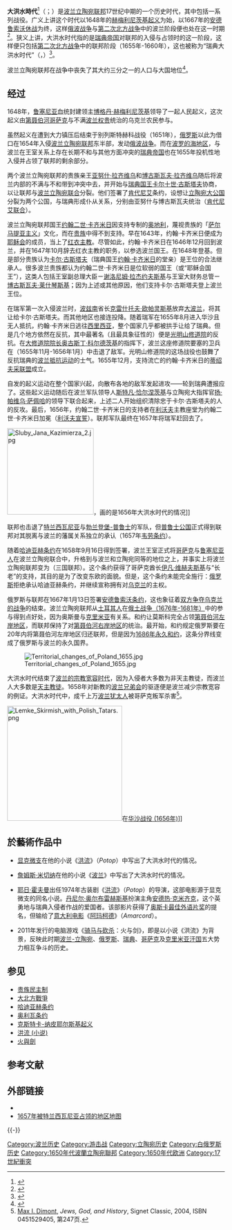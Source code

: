 {{distinguish|大洪水}}
{{noteTA
|T=zh-hant:大洪水時代;zh-hans:大洪水时代;zh-tw:大潰敗時期;
|1=zh-hant:大洪水時代;zh-hans:大洪水时代;zh-tw:大潰敗時期;
|2=zh-hant:瑞典洪流攻勢;zh-hans:瑞典大洪水时代;zh-tw:瑞典洪流攻勢;
}}
{{Infobox military conflict
|conflict    = -{zh-hant:大洪水;zh-hans:大洪水;zh-tw:大潰敗}-
|partof      = [[大北方戰爭|大北方戰爭]]（[[第二次北方戰爭|第二次北方戰爭]]）
|image       = [[File:Rzeczpospolita_Potop.png|300px]]
|caption     = [[波蘭立陶宛|波蘭立陶宛]]被[[瑞典帝國|瑞典]]、[[俄罗斯沙皇国|沙俄]]、[[勃蘭登堡-普魯士|普魯士]]及[[哥萨克酋长国|哥薩克]]佔領的情況。
|date        = 1655年–1660年
|place       = 今{{POL}}、{{LIT}}、{{BLR}}、{{UKR}}
|result      = [[波蘭立陶宛|波蘭立陶宛]][[慘勝|慘勝]]，領土狀況維持不變。
|
|combatant1  = {{plainlist}}
*{{flagicon image|Chorągiew królewska króla Zygmunta III Wazy.svg|border=no}} [[波蘭立陶宛聯邦|波蘭立陶宛聯邦]]
*{{flagicon image|Flag of Oryol ship (variant).svg}} [[俄羅斯沙皇國|俄羅斯沙皇國]] （1656年–58年7月）
*{{flagicon image|Gerae-tamga.svg|border=no}} [[克里米亞汗國|克里米亞汗國]]
*{{flagicon|AUT|empire}} [[哈布斯堡君主國|哈布斯堡君主國]]（1657年8月起）<ref name="Ervin Liptai 1985">Ervin Liptai: ''Military history of Hungary'', Zrínyi Military Publisher, 1985. ISBN 963-326-337-9</ref>
**{{flagicon image|Flag of Hungary (15th century, rectangular).svg}} [[匈牙利王國|匈牙利王國]]（1657年8月起）<ref name="Ervin Liptai 1985"/>
*{{flagicon image|Flag of the Cossack Hetmanat.svg|border=no}} [[哥薩克酋長國|哥薩克酋長國]] ([[Treaty_of_Hadiach|Treaty of Hadiach]])
*{{flagicon image|Flag of Brandenburg (1660–1750).svg}} [[勃蘭登堡-普魯士|勃蘭登堡-普魯士]]（1657年11月起）
*{{flagicon|DEN}} [[丹麥–挪威|丹麥–挪威]]
*{{flag|Dutch Republic}}
{{endplainlist}}
|combatant2  = {{plainlist}}
*{{flagicon image|Naval Ensign of Sweden.svg|border=no}} [[瑞典帝國|瑞典帝國]]
*{{flagicon image|Flag of Oryol ship (variant).svg}} [[俄羅斯沙皇國|俄羅斯沙皇國]] （1654年–56年11月；1658年7月起）
*{{flagicon image|Flag of Brandenburg (1660–1750).svg}} [[勃蘭登堡-普魯士|勃蘭登堡-普魯士]]（1656年–57年11月）
*{{flagicon image|Flag of the Cossack Hetmanat.svg|border=no}} [[哥薩克酋長國|哥薩克酋長國]]
*{{flagicon image|Flag of Transylvania before 1918.svg}} [[外西凡尼亞公國_(鄂圖曼帝國)|特蘭西瓦尼亞公國]]（1656年12月起）
*{{flagicon image|Flag of Moldavia.svg}} [[摩爾達維亞公國|摩爾達維亞公國]]<ref name="ReferenceA">László Markó: ''Lordships of the Hungarian State'', Magyar Könyvklub Publisher, 2000. ISBN 963-547-085-1</ref>
*{{flagicon image|Flag of Wallachia.svg}} [[瓦拉幾亞公國|瓦拉幾亞公國]]<ref name="ReferenceA"/>
*{{flagicon image|Alex K Grundwald flags 1410-03.svg|border=no}}[[立陶宛大公國|立陶宛]][[亞努什·拉齊維烏_(1612年-1655年)|拉齊維烏]]叛軍 （[[凱代尼艾|凱代尼艾]]聯盟）
|commander1 = {{plainlist}}
*{{flagicon image|Chorągiew królewska króla Zygmunta III Wazy.svg|border=no}} [[揚二世·卡齊米日·瓦薩|揚·卡齊米日·瓦薩二世]]
*{{flagicon image|Chorągiew królewska króla Zygmunta III Wazy.svg|border=no}} [[斯特凡·恰爾涅茨基|斯特凡·恰爾涅茨基]]
{{endplainlist}}
|commander2 = {{plainlist}}
*{{flagicon image|Naval Ensign of Sweden.svg|border=no}} [[卡爾十世·古斯塔夫|卡爾·古斯塔夫十世]]
*{{flagicon image|Flag of Brandenburg (1660–1750).svg}} [[腓特烈·威廉_(勃蘭登堡)|腓特烈·威廉大公]]
*{{flagicon image|Flag of the Cossack Hetmanat.svg|border=no}} [[博格丹·赫梅利尼茨基|博格丹·赫梅利尼茨基]]
*{{flagicon image|Flag of Transylvania before 1918.svg}} {{tsl|en|George II Rákóczi|喬治·拉可錫二世}}
*{{flagicon image|Flag of Oryol ship (variant).svg}} [[阿列克謝·米哈伊洛維奇·羅曼諾夫|阿列克斯一世]]
*{{flagicon image|Flag of Wallachia.svg}} {{tsl|en|Constantin Șerban|康士坦丁·塞爾班}}
*{{flagicon image|Flag of Moldavia.svg}} {{tsl|en|Gheorghe Ştefan|喬治·斯特凡}}
{{endplainlist}}
|strength1 = {{flagicon image|Chorągiew królewska króla Zygmunta III Wazy.svg|border=no}}：50,000人<br>{{flagicon|AUT|empire}}{{flagicon image|Flag of Hungary (15th century, rectangular).svg}}：17,000人<br>{{flagicon image|Gerae-tamga.svg|border=no}}：2,000人<ref name="Podhorodecki">{{cite book|title=Chanat Krymski i jego stosunki z Polską w XV–XVIII wieku|last=Podhorodecki|first=Leszek|year=1987|isbn=83-05-11618-2|page=196}}</ref><br>'''共69,000人以上'''
|strength2 = {{flagicon image|Naval Ensign of Sweden.svg|border=no}}：40,000人<br>{{flagicon image|Flag of Oryol ship (variant).svg}}：60,000人<br>{{flagicon image|Flag of Brandenburg (1660–1750).svg}}：16,000人<br>{{flagicon image|Flag of the Cossack Hetmanat.svg|border=no}}：40,000人<br>{{flagicon image|Flag of Transylvania before 1918.svg}}：25,000人<br>{{flagicon image|Flag of Moldavia.svg}}{{flagicon image|Flag of Wallachia.svg}}：10,000人<br>'''共191,000人以上'''
|casualties1 = 死傷枕藉
|casualties2 = {{flagicon image|Naval Ensign of Sweden.svg|border=no}}：30,000人[[陣亡|陣亡]]<ref>Claes-Göran Isacson, Karl X Gustavs Krig (2002) Lund, Historiska Media. Page 96. ISBN 91-89442-57-1</ref><br>死傷枕藉
}}
{{Campaignbox 第二次北方戰爭}}
{{Campaignbox 波瑞戰爭}}
{{波兰历史}}

'''大洪水時代'''<ref>{{Cite book|url=https://www.sanmin.com.tw/Product/index/010317404|title = 烏克蘭史――西方的梁山泊，增訂二版|isbn = 9789571472911|author = 王承宗|date = 6 April 2022}}</ref>（{{lang-pl|Potop}}；{{lang-lt|Tvanas}}）是[[波蘭立陶宛|波兰立陶宛联邦]]17世纪中期的一个历史时代，其中包括一系列战役。广义上讲这个时代以1648年的[[赫梅利尼茨基起义|赫梅利尼茨基起义]]为始，以1667年的[[安德鲁索沃休战|安德鲁索沃休战]]为终，这样[[俄波战争_(1654年-1667年)|俄波战争]]与[[第二次北方战争|第二次北方战争]]中的波兰阶段便也处在这一时期<ref>{{cite book|last=Subtelny|first=Orest|title=Ukraine. A history|publisher=CUP Archive|date=1988 |edition=new|page=104}}</ref>。狭义上讲，大洪水时代指的是[[瑞典帝国|瑞典帝国]]对联邦的入侵与占领时的这一阶段，这样便只包括[[第二次北方战争|第二次北方战争]]中的联邦阶段（1655年-1660年），这也被称为“瑞典大洪水时代”（{{lang-lt|Švedų tvanas}}，{{lang-pl|Potop Szwedzki}}）<ref>{{cite book|last=Frost|first=Robert I|title=After the Deluge. Poland-Lithuania and the Second Northern War, 1655-1660|publisher=Cambridge University Press|date=2004年|series=Cambridge Studies in Early Modern History|isbn=0521544025|page=第3页}}</ref>。

波兰立陶宛联邦在战争中丧失了其大约三分之一的人口与大国地位<ref>{{cite web |first=Marcin |last=Zawadzki |title=Durham  University  Polish  Society |url=http://www.dur.ac.uk/polish.society/about_poland.htm |publisher=达累姆大学 |accessdate=2009-06-23 |quote=During 'The Deluge', Commonwealth lost an estimated 1/3 of its population (proportionally higher losses than during World War II), and its status as a great power. |deadurl=yes |archiveurl=https://web.archive.org/web/20070821060613/http://www.dur.ac.uk/polish.society/about_poland.htm |archivedate=2007-08-21 }}</ref>。

== 经过 ==
{{main|赫梅尔尼茨基起义|第二次北方戰爭|俄波战争 (1654年－1667年)}}

1648年，[[鲁塞尼亚|鲁塞尼亚]]血统封建领主[[博格丹·赫梅利尼茨基|博格丹·赫梅利尼茨基]]领导了一起人民起义，这次起义由[[扎波罗热哥萨克|第聂伯河哥萨克]]与不满[[权贵|波兰权贵]]统治的乌克兰农民参与。

虽然起义在遭到大力镇压后结束于别列斯特赫科战役（1651年），[[俄罗斯|俄罗斯]]以此为借口在1654年入侵[[波兰立陶宛联邦|波兰立陶宛联邦]]东半部，发动[[俄波战争_(1654年－1667年)|俄波战争]]。而在[[波罗的海地区|波罗的海地区]]，与波兰在王室关系上存在长期不和与其他方面冲突的[[瑞典帝国|瑞典帝国]]也在1655年投机性地入侵并占领了联邦的剩余部分。

两个波兰立陶宛联邦的贵族亲王[[亚努什·拉齐维乌_(1612年-1655年)|亚努什·拉齐维乌]]和[[博古斯瓦夫·拉齐维乌|博古斯瓦夫·拉齐维乌]]随后将波兰内部的不满与不和带到冲突中去，并开始与[[瑞典国王|瑞典国王]][[卡尔十世·古斯塔夫|卡尔十世·古斯塔夫]]协商，以让联邦与[[波兰立陶宛联合|波兰立陶宛联合]]分裂。他们签署了[[肯代尼艾|肯代尼艾]]条约，设想让[[立陶宛大公国|立陶宛大公国]]分裂为两个公国，与瑞典形成仆从关系，分别由亚努什与博古斯瓦夫统治（[[肯代尼艾联合|肯代尼艾联合]]）。

波兰立陶宛联邦国王[[约翰二世_(波兰)|约翰二世·卡齐米日]]因支持专制的[[奥地利|奥地利]]，蔑视贵族的「[[萨尔马提亚主义|萨尔马提亚主义]]」文化，而在[[施拉赫塔|贵族]]中得不到支持。早在1643年，约翰·卡齐米日便成为[[耶稣会|耶稣会]]的成员，当上了[[红衣主教|红衣主教]]。尽管如此，约翰·卡齐米日在1646年12月回到波兰，并在1647年10月辞去红衣主教的职务，以参选波兰国王。在1648年登基。但是部分贵族认为[[卡尔·古斯塔夫|卡尔·古斯塔夫]]（瑞典国王[[约翰·卡齐米日|约翰·卡齐米日]]的堂亲）是王位的合法继承人。很多波兰贵族都认为约翰二世·卡齐米日是位软弱的国王（或“耶稣会国王”），这类人包括王室副总理大臣ㄧ[[谢洛尼姆·拉杰约夫斯基|谢洛尼姆·拉杰约夫斯基]]与王室大财务总管ㄧ[[博古斯瓦夫·莱什琴斯基|博古斯瓦夫·莱什琴斯基]]；因为上述或其他原因，他们支持卡尔·古斯塔夫登上波兰王位。

在瑞军第一次入侵波兰时，[[波兹南|波兹南]]省长[[克雷什托夫·欧帕灵斯基|克雷什托夫·欧帕灵斯基]]放弃[[大波兰|大波兰]]，将其让给卡尔·古斯塔夫。而其他地区也接连投降。随着瑞军在1655年8月进入华沙且无人抵抗，约翰·卡齐米日逃往[[西里西亚|西里西亚]]，整个国家几乎都被拱手让给了瑞典。但是几个地方依然在反抗，其中最著名（且最具象征性的）便是[[光明山修道院|光明山修道院]]的反抗。在[[修道院院长|大修道院院长]][[奥古斯丁·科尔德茨基|奥古斯丁·科尔德茨基]]的指挥下，波兰这座修道院要塞的卫兵在{{link-en|光明山包圍戰|Siege of Jasna Góra}}（1655年11月-1656年1月）中击退了敌军。光明山修道院的这场战役也鼓舞了反抗瑞典的[[波兰抵抗运动|波兰抵抗运动]]的士气。1655年12月，支持流亡的约翰·卡齐米日的[[蒂绍夫采联盟|蒂绍夫采联盟]]成立。

自发的起义运动在整个国家兴起，向散布各地的敌军发起进攻——轮到瑞典遭报应了。这些起义运动随后在波兰军队领导人[[斯特凡·恰尔涅茨基|斯特凡·恰尔涅茨基]]与立陶宛大指挥官[[扬·帕维乌·萨佩哈|扬·帕维乌·萨佩哈]]的领导下联合起来，上述二人开始组织清除忠于卡尔·古斯塔夫的人的反攻。最后，1656年，约翰二世·卡齐米日的支持者在[[利沃夫|利沃夫]]主教座堂为约翰二世·卡齐米日加冕（[[利沃夫宣誓|利沃夫宣誓]]）。联邦军队最终在1657年将瑞军赶回去了。

[[File:Sluby_Jana_Kazimierza_2.jpg|200px]]，画的是1656年大洪水时代的情况]]

联邦也击退了[[特兰西瓦尼亚|特兰西瓦尼亚]]与[[勃兰登堡-普鲁士|勃兰登堡-普鲁士]]的军队，但[[普鲁士公国|普鲁士公国]]正式得到联邦对其脱离与波兰的藩属关系独立的承认（1657年[[韦劳条约|韦劳条约]]）。

随着[[哈迪亚赫条约|哈迪亚赫条约]]在1658年9月16日得到签署，波兰王室正式将[[哥萨克|哥萨克]]与[[鲁塞尼亚人|鲁塞尼亚人]]在波兰立陶宛联合中，升格到与波兰和立陶宛同等的地位之上，并事实上将波兰立陶宛联邦变为{{link-en|波兰立陶宛鲁塞尼亚联邦|Rzeczpospolita Trojga Narodów}}（三国联邦）。这个条约获得了哥萨克酋长[[伊凡·维赫夫斯基|伊凡·维赫夫斯基]]与“长老”的支持，其目的是为了改变东欧的面貌。但是，这个条约未能完全施行：[[俄罗斯|俄罗斯]]拒绝承认哈迪亚赫条约，并继续宣称拥有对[[乌克兰|乌克兰]]的主权。

俄罗斯与联邦在1667年1月13日签署[[安德鲁索沃休战|安德鲁索沃条约]]，这也象征着[[俄波战争_(1654年-1667年)|双方争夺乌克兰的战争]]的结束。波兰立陶宛联邦从[[奥斯曼帝国|土耳其人]]在[[俄土战争_(1676年-1681年)|俄土战争（1676年-1681年）]]中的参与得到点好处，因为奥斯曼与[[克里米亚汗国|克里米亚]]有关系。和约让莫斯科完全占领[[第聂伯河左岸地区|第聂伯河左岸地区]]，而联邦保持了对[[第聂伯河右岸地区|第聂伯河右岸地区]]的统治。最开始，和约规定俄罗斯要在20年内将第聂伯河左岸地区归还联邦，但是因为[[1686年永久和约|1686年永久和约]]，这条分界线变成了俄罗斯与波兰的永久国界。

[[File:Territorial_changes_of_Poland_1655.jpg|thumb]]

大洪水时代结束了[[波蘭宗教寬容|波兰的宗教宽容时代]]，因为入侵者大多数为非天主教徒，而波兰人大多数是[[天主教徒|天主教徒]]。1658年对新教的[[波兰兄弟会|波兰兄弟会]]的驱逐便是波兰减少宗教宽容的例证。大洪水时代中，成千上万[[波兰犹太人历史|波兰犹太人]]被哥萨克叛军杀害<ref>[[Max_Dimont|Max I. Dimont]], ''Jews, God, and History'', Signet Classic, 2004, ISBN 0451529405, 第247页.</ref>。

[[File:Lemke_Skirmish_with_Polish_Tatars.png|266px]]在[[华沙战役_(1656年)|华沙战役 (1656年)]]]]

==於藝術作品中==
*[[亨利克·显克微支|显克微支]]在他的小说《[[洪流_(小说)|洪流]]》（''Potop''）中写出了大洪水时代的情况。

*[[詹姆斯·米切纳|詹姆斯·米切纳]]在他的小说《[[波兰_(小说)|波兰]]》中写出了大洪水时代的情况。

*[[耶日·霍夫曼|耶日·霍夫曼]]出任1974年古装剧《[[洪流_(电影)|洪流]]》（''Potop''）的导演，这部电影源于显克微支的同名小说。[[丹尼尔·奥尔布雷赫斯基|丹尼尔·奥尔布雷赫斯基]]扮演主角[[安德热·克米齐克|安德热·克米齐克]]，这个英勇地与瑞典入侵者作战的爱国者。该部影片获得了[[奥斯卡最佳外语片奖|奥斯卡最佳外语片奖]]的提名，但输给了[[意大利电影业|意大利电影]]《[[阿玛柯德|阿玛柯德]]》（''Amarcord''）。

*2011年发行的电脑游戏《[[骑马与砍杀|骑马与砍杀]]：火与剑》，即是以小说《洪流》为背景，反映此时期[[波兰-立陶宛|波兰-立陶宛]]、[[俄罗斯|俄罗斯]]、[[瑞典|瑞典]]、[[哥萨克|哥萨克]]及[[克里米亚汗国|克里米亚汗国]]五大势力相互争斗的历史。

== 参见 ==
* [[贵族民主制|贵族民主制]]
* [[大北方戰爭|大北方戰爭]]
* [[哈迪亚赫条约|哈迪亚赫条约]]
* [[奥利瓦条约|奥利瓦条约]]
* [[克斯特卡-纳皮耶尔斯基起义|克斯特卡-纳皮耶尔斯基起义]]
* [[洪流_(小说)|洪流 (小说)]]
* [[火與劍|火與劍]]

== 参考文献 ==
{{Reflist|30em}}

== 外部链接 ==
* {{imdb title |id = 0072021 |title = Potop }}
* [http://www.sibiweb.de/geschi/karten/1657.gif 1657年被特兰西瓦尼亚占领的地区地图]{{Wayback|url=http://www.sibiweb.de/geschi/karten/1657.gif |date=20100218192525 }}

{{-}}
{{波兰参与的战争与冲突}}

[[Category:波兰历史|Category:波兰历史]]
[[Category:游击战|Category:游击战]]
[[Category:立陶宛历史|Category:立陶宛历史]]
[[Category:白俄罗斯历史|Category:白俄罗斯历史]]
[[Category:1650年代波蘭立陶宛聯邦|Category:1650年代波蘭立陶宛聯邦]]
[[Category:1650年代欧洲|Category:1650年代欧洲]]
[[Category:17世紀衝突|Category:17世紀衝突]]